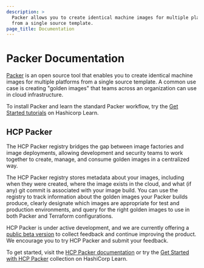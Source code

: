 ```yaml
---
description: >
  Packer allows you to create identical machine images for multiple platforms
  from a single source template.
page_title: Documentation
---
```


# Packer Documentation

[Packer](https://www.packer.io/) is an open source tool that enables you to create identical machine images for multiple platforms from a single source template. A common use case is creating "golden images" that teams across an organization can use in cloud infrastructure.

To install Packer and learn the standard Packer workflow, try the [Get Started tutorials](https://learn.hashicorp.com/packer) on Hashicorp Learn.

## HCP Packer

The HCP Packer registry bridges the gap between image factories and image deployments, allowing development and security teams to work together to create, manage, and consume golden images in a centralized way.

The HCP Packer registry stores metadata about your images, including when they were created, where the image exists in the cloud, and what (if any) git commit is associated with your image build. You can use the registry to track information about the golden images your Packer builds produce, clearly designate which images are appropriate for test and production environments, and query for the right golden images to use in both Packer and Terraform configurations.

HCP Packer is under active development, and we are currently offering a [public beta version](https://portal.cloud.hashicorp.com) to collect feedback and continue improving the product. We encourage you to try HCP Packer and submit your feedback.

To get started, visit the [HCP Packer documentation](https://cloud.hashicorp.com/docs/packer) or try the [Get Started with HCP Packer](https://learn.hashicorp.com/collections/packer/hcp-get-started) collection on HashiCorp Learn.
